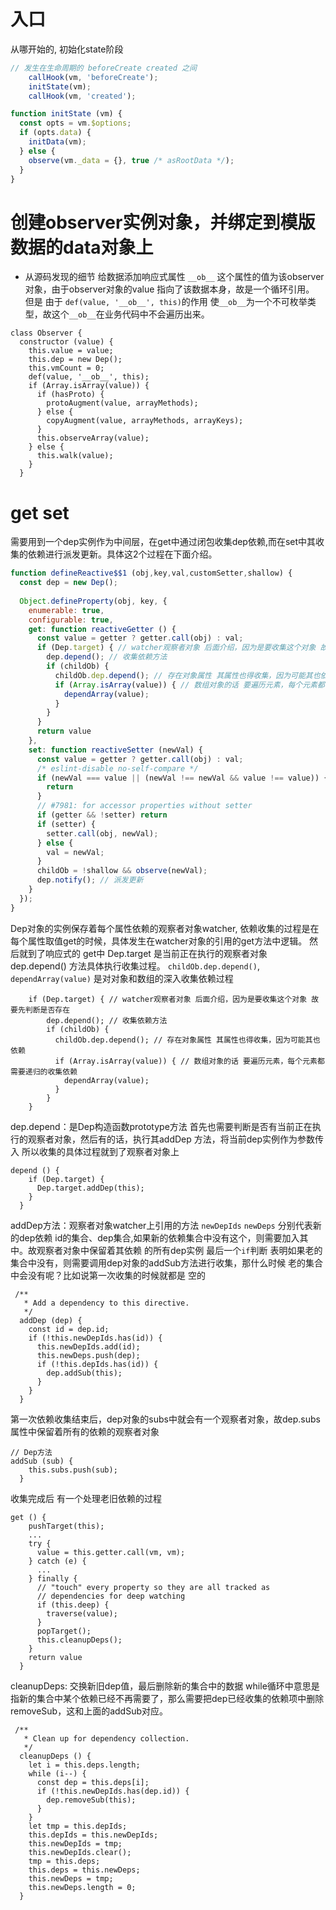 
# 入口
从哪开始的, 初始化state阶段
```js
// 发生在生命周期的 beforeCreate created 之间
    callHook(vm, 'beforeCreate');
    initState(vm);
    callHook(vm, 'created');

function initState (vm) {
  const opts = vm.$options;
  if (opts.data) {
    initData(vm);
  } else {
    observe(vm._data = {}, true /* asRootData */);
  }
}
```

# 创建observer实例对象，并绑定到模版数据的data对象上
- 从源码发现的细节
给数据添加响应式属性 `__ob__` 这个属性的值为该observer对象，由于observer对象的value 指向了该数据本身，故是一个循环引用。
但是 由于 `def(value, '__ob__', this)`的作用 使`__ob__`为一个不可枚举类型，故这个`__ob__`在业务代码中不会遍历出来。
```
class Observer {
  constructor (value) {
    this.value = value;
    this.dep = new Dep();
    this.vmCount = 0;
    def(value, '__ob__', this);
    if (Array.isArray(value)) {
      if (hasProto) {
        protoAugment(value, arrayMethods);
      } else {
        copyAugment(value, arrayMethods, arrayKeys);
      }
      this.observeArray(value);
    } else {
      this.walk(value);
    }
  }
```

# get set 
需要用到一个dep实例作为中间层，在get中通过闭包收集dep依赖,而在set中其收集的依赖进行派发更新。具体这2个过程在下面介绍。
```js
function defineReactive$$1 (obj,key,val,customSetter,shallow) {
  const dep = new Dep();
  
  Object.defineProperty(obj, key, {
    enumerable: true,
    configurable: true,
    get: function reactiveGetter () {
      const value = getter ? getter.call(obj) : val;
      if (Dep.target) { // watcher观察者对象 后面介绍，因为是要收集这个对象 故要先判断是否存在
        dep.depend(); // 收集依赖方法
        if (childOb) {
          childOb.dep.depend(); // 存在对象属性 其属性也得收集，因为可能其也依赖
          if (Array.isArray(value)) { // 数组对象的话 要遍历元素，每个元素都需要递归的收集依赖
            dependArray(value);
          }
        }
      }
      return value
    },
    set: function reactiveSetter (newVal) {
      const value = getter ? getter.call(obj) : val;
      /* eslint-disable no-self-compare */
      if (newVal === value || (newVal !== newVal && value !== value)) {
        return
      }
      // #7981: for accessor properties without setter
      if (getter && !setter) return
      if (setter) {
        setter.call(obj, newVal);
      } else {
        val = newVal;
      }
      childOb = !shallow && observe(newVal);
      dep.notify(); // 派发更新 
    }
  });
}
```

Dep对象的实例保存着每个属性依赖的观察者对象watcher, 依赖收集的过程是在每个属性取值get的时候，具体发生在watcher对象的引用的get方法中逻辑。
然后就到了响应式的 get中
Dep.target 是当前正在执行的观察者对象
dep.depend() 方法具体执行收集过程。
```childOb.dep.depend()```, ```dependArray(value)``` 是对对象和数组的深入收集依赖过程
```
    if (Dep.target) { // watcher观察者对象 后面介绍，因为是要收集这个对象 故要先判断是否存在
        dep.depend(); // 收集依赖方法
        if (childOb) {
          childOb.dep.depend(); // 存在对象属性 其属性也得收集，因为可能其也依赖
          if (Array.isArray(value)) { // 数组对象的话 要遍历元素，每个元素都需要递归的收集依赖
            dependArray(value);
          }
        }
    }
```
dep.depend：是Dep构造函数prototype方法
首先也需要判断是否有当前正在执行的观察者对象，然后有的话，执行其addDep 方法，将当前dep实例作为参数传入
所以收集的具体过程就到了观察者对象上
```
depend () {
    if (Dep.target) {
      Dep.target.addDep(this);
    }
  }
```
addDep方法：观察者对象watcher上引用的方法
```newDepIds``` ```newDeps``` 分别代表新的dep依赖  id的集合、dep集合,如果新的依赖集合中没有这个，则需要加入其中。故观察者对象中保留着其依赖
的所有dep实例
最后一个```if```判断 表明如果老的集合中没有，则需要调用dep对象的addSub方法进行收集，那什么时候 老的集合中会没有呢？比如说第一次收集的时候就都是
空的

```
 /**
   * Add a dependency to this directive.
   */
  addDep (dep) {
    const id = dep.id;
    if (!this.newDepIds.has(id)) {
      this.newDepIds.add(id);
      this.newDeps.push(dep);
      if (!this.depIds.has(id)) {
        dep.addSub(this);
      }
    }
  }
```
第一次依赖收集结束后，dep对象的subs中就会有一个观察者对象，故dep.subs属性中保留着所有的依赖的观察者对象
```
// Dep方法
addSub (sub) {
    this.subs.push(sub);
  }
```
收集完成后 有一个处理老旧依赖的过程

```
get () {
    pushTarget(this);
    ...
    try {
      value = this.getter.call(vm, vm);
    } catch (e) {
      ...
    } finally {
      // "touch" every property so they are all tracked as
      // dependencies for deep watching
      if (this.deep) {
        traverse(value);
      }
      popTarget();
      this.cleanupDeps();
    }
    return value
  }
```
cleanupDeps: 交换新旧dep值，最后删除新的集合中的数据
  while循环中意思是指新的集合中某个依赖已经不再需要了，那么需要把dep已经收集的依赖项中删除removeSub，这和上面的addSub对应。
```
 /**
   * Clean up for dependency collection.
   */
  cleanupDeps () {
    let i = this.deps.length;
    while (i--) {
      const dep = this.deps[i];
      if (!this.newDepIds.has(dep.id)) {
        dep.removeSub(this);
      }
    }
    let tmp = this.depIds;
    this.depIds = this.newDepIds;
    this.newDepIds = tmp;
    this.newDepIds.clear();
    tmp = this.deps;
    this.deps = this.newDeps;
    this.newDeps = tmp;
    this.newDeps.length = 0;
  }
```